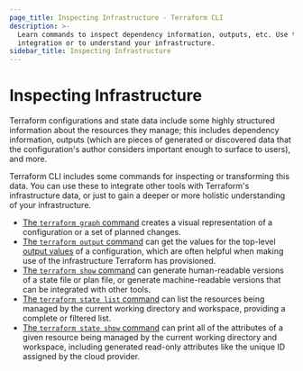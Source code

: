```yaml
---
page_title: Inspecting Infrastructure - Terraform CLI
description: >-
  Learn commands to inspect dependency information, outputs, etc. Use them for
  integration or to understand your infrastructure.
sidebar_title: Inspecting Infrastructure
---
```


# Inspecting Infrastructure

Terraform configurations and state data include some highly structured
information about the resources they manage; this includes dependency
information, outputs (which are pieces of generated or discovered data that the
configuration's author considers important enough to surface to users), and
more.

Terraform CLI includes some commands for inspecting or transforming this data.
You can use these to integrate other tools with Terraform's infrastructure data,
or just to gain a deeper or more holistic understanding of your infrastructure.

- [The `terraform graph` command](/cli/commands/graph) creates a visual
  representation of a configuration or a set of planned changes.
- [The `terraform output` command](/cli/commands/output) can get the
  values for the top-level [output values](/language/values/outputs) of
  a configuration, which are often helpful when making use of the infrastructure
  Terraform has provisioned.
- [The `terraform show` command](/cli/commands/show) can generate
  human-readable versions of a state file or plan file, or generate
  machine-readable versions that can be integrated with other tools.
- [The `terraform state list` command](/cli/commands/state/list) can list
  the resources being managed by the current working directory and workspace,
  providing a complete or filtered list.
- [The `terraform state show` command](/cli/commands/state/show) can print
  all of the attributes of a given resource being managed by the current working
  directory and workspace, including generated read-only attributes like the
  unique ID assigned by the cloud provider.
